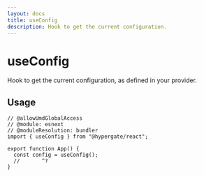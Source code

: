 ```yaml
---
layout: docs
title: useConfig
description: Hook to get the current configuration.
---
```


# useConfig

Hook to get the current configuration, as defined in your provider.

## Usage

```tsx twoslash
// @allowUmdGlobalAccess
// @module: esnext
// @moduleResolution: bundler
import { useConfig } from "@hypergate/react";

export function App() {
  const config = useConfig();
  //       ^?
}
```
